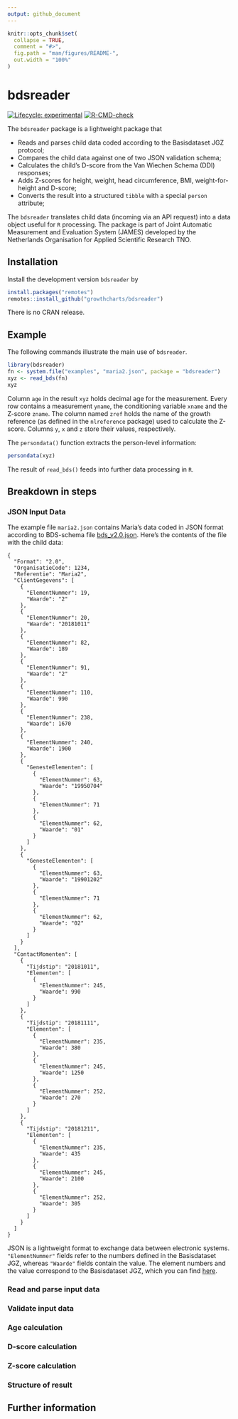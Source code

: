 ```yaml
---
output: github_document
---
```


<!-- README.md is generated from README.Rmd. Please edit that file -->

```r
knitr::opts_chunk$set(
  collapse = TRUE,
  comment = "#>",
  fig.path = "man/figures/README-",
  out.width = "100%"
)
```
# bdsreader

<!-- badges: start -->
[![Lifecycle: experimental](https://img.shields.io/badge/lifecycle-experimental-orange.svg)](https://lifecycle.r-lib.org/articles/stages.html#experimental)
[![R-CMD-check](https://github.com/growthcharts/bdsreader/workflows/R-CMD-check/badge.svg)](https://github.com/growthcharts/bdsreader/actions)
<!-- badges: end -->

The `bdsreader` package is a lightweight package that

- Reads and parses child data coded according to the Basisdataset JGZ protocol;
- Compares the child data against one of two JSON validation schema;
- Calculates the child's D-score from the Van Wiechen Schema (DDI) responses;
- Adds Z-scores for height, weight, head circumference, BMI, weight-for-height and D-score;
- Converts the result into a structured `tibble` with a special `person` attribute;

The `bdsreader` translates child data (incoming via an API request) into a data object useful for `R` processing. The package is part of Joint Automatic Measurement and Evaluation System (JAMES) developed by the Netherlands Organisation for Applied Scientific Research TNO.

## Installation

Install the development version `bdsreader` by

```r
install.packages("remotes")
remotes::install_github("growthcharts/bdsreader")
```

There is no CRAN release.

## Example

The following commands illustrate the main use of `bdsreader`.

```r
library(bdsreader)
fn <- system.file("examples", "maria2.json", package = "bdsreader")
xyz <- read_bds(fn)
xyz
```

Column `age` in the result `xyz` holds decimal age for the measurement. Every row contains a measurement `yname`, the conditioning variable `xname` and the Z-score `zname`. The column named `zref` holds the name of the growth reference (as defined in the `nlreference` package) used to calculate the Z-score. Columns `y`, `x` and `z` store their values, respectively. 

The `persondata()` function extracts the person-level information:

```r
persondata(xyz)
```

The result of `read_bds()` feeds into further data processing in `R`.

## Breakdown in steps

### JSON Input Data

The example file `maria2.json` contains Maria's data coded in JSON format according to BDS-schema file [bds_v2.0.json](https://raw.githubusercontent.com/growthcharts/bdsreader/master/inst/schemas/bds_v2.0.json). Here's the contents of the file with the child data:

```
{
  "Format": "2.0",
  "OrganisatieCode": 1234,
  "Referentie": "Maria2",
  "ClientGegevens": [
    {
      "ElementNummer": 19,
      "Waarde": "2"
    },
    {
      "ElementNummer": 20,
      "Waarde": "20181011"
    },
    {
      "ElementNummer": 82,
      "Waarde": 189
    },
    {
      "ElementNummer": 91,
      "Waarde": "2"
    },
    {
      "ElementNummer": 110,
      "Waarde": 990
    },
    {
      "ElementNummer": 238,
      "Waarde": 1670
    },
    {
      "ElementNummer": 240,
      "Waarde": 1900
    },
    {
      "GenesteElementen": [
        {
          "ElementNummer": 63,
          "Waarde": "19950704"
        },
        {
          "ElementNummer": 71
        },
        {
          "ElementNummer": 62,
          "Waarde": "01"
        }
      ]
    },
    {
      "GenesteElementen": [
        {
          "ElementNummer": 63,
          "Waarde": "19901202"
        },
        {
          "ElementNummer": 71
        },
        {
          "ElementNummer": 62,
          "Waarde": "02"
        }
      ]
    }
  ],
  "ContactMomenten": [
    {
      "Tijdstip": "20181011",
      "Elementen": [
        {
          "ElementNummer": 245,
          "Waarde": 990
        }
      ]
    },
    {
      "Tijdstip": "20181111",
      "Elementen": [
        {
          "ElementNummer": 235,
          "Waarde": 380
        },
        {
          "ElementNummer": 245,
          "Waarde": 1250
        },
        {
          "ElementNummer": 252,
          "Waarde": 270
        }
      ]
    },
    {
      "Tijdstip": "20181211",
      "Elementen": [
        {
          "ElementNummer": 235,
          "Waarde": 435
        },
        {
          "ElementNummer": 245,
          "Waarde": 2100
        },
        {
          "ElementNummer": 252,
          "Waarde": 305
        }
      ]
    }
  ]
}
```

JSON is a lightweight format to exchange data between electronic systems. `"ElementNummer"` fields refer to the numbers defined in the Basisdataset JGZ, whereas `"Waarde"` fields contain the value. The element numbers and the value correspond to the Basisdataset JGZ, which you can find [here](https://www.ncj.nl/themadossiers/informatisering/basisdataset/documentatie/). 

### Read and parse input data

### Validate input data

### Age calculation

### D-score calculation

### Z-score calculation

### Structure of result

## Further information


